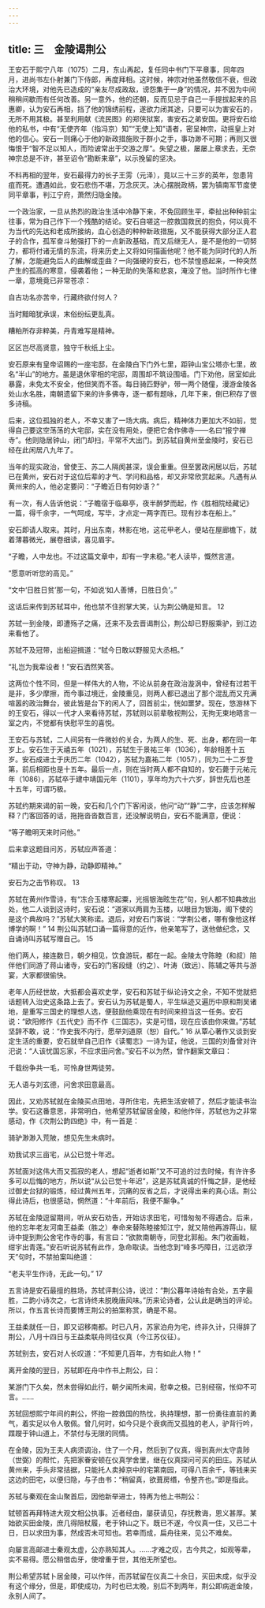 ```yaml
---
---
---
```

title: 三　金陵谒荆公
---




王安石于熙宁八年（1075）二月，东山再起，复任同中书门下平章事，同年四月，进尚书左仆射兼门下侍郎，再度拜相。这时候，神宗对他虽然敬信不衰，但政治大环境，对他先已造成的“亲友尽成政敌，谤怨集于一身”的情况，并不因为中间稍稍间歇而有任何改善。另一意外，他的还朝，反而见忌于自己一手提拔起来的吕惠卿，认为安石再相，挡了他的锦绣前程，遂欲力闭其途，只要可以为害安石的，无所不用其极。甚至利用献《流民图》的郑侠狱案，害安石之弟安国。更将安石给他的私书，中有“无使齐年（指冯京）知”“无使上知”语者，密呈神宗，动摇皇上对他的信心。安石一则痛心于他的新政措施败于群小之手，事功渺不可期；再则又很悔恨于“智不足以知人，而险诐常出于交游之厚”。失望之极，屡屡上章求去，无奈神宗总是不许，甚至诏令“勘断来章”，以示挽留的坚决。

不料再相的翌年，安石最得力的长子王雱（元泽），竟以三十三岁的英年，忽患背疽而死。遭遇如此，安石悲伤不堪，万念灰灭。决心摆脱政柄，罢为镇南军节度使同平章事，判江宁府，萧然归隐金陵。

一个政治家，一旦从热烈的政治生活中冷静下来，不免回顾生平，牵扯出种种前尘往事，常为自己作下一个残酷的结论。安石自嗟这一腔救国救民的抱负，何以竟不为当代的先达和老成所接纳，血心创造的种种新政措施，又不能获得大部分正人君子的合作，孤军奋斗勉强打下的一点新政基础，而又后继无人，是不是他的一切努力，都将付诸无情的东流，将来历史上又将如何描画他呢？他不能为同时代的人所了解，怎能避免后人的曲解或歪曲？一向强硬的安石，也不禁惶惑起来，一种突然产生的孤高的寒意，侵袭着他；一种无助的失落和悲哀，淹没了他。当时所作七律一章，意境竟已非常苍凉：

自古功名亦苦辛，行藏终欲付何人？

当时黯暗犹承误，末俗纷纭更乱真。

糟粕所存非粹美，丹青难写是精神。

区区岂尽高贤意，独守千秋纸上尘。



安石原来有皇帝诏赐的一座宅邸，在金陵白下门外七里，距钟山宝公塔亦七里，故名“半山”的地方。虽是退休宰相的宅邸，周围却不筑设围墙。门下劝他，居室如此暴露，未免太不安全，他但笑而不答。每日骑匹野驴，带一两个随僮，漫游金陵各处山水名胜，南朝遗留下来的许多佛寺，逐一都有题咏，几年下来，倒已积存了很多诗稿。

后来，这位孤独的老人，不幸又害了一场大病。病后，精神体力更加大不如前，觉得自己要这空荡荡的大宅邸，实在没有用处，便把它舍作佛寺——名曰“报宁禅寺”。他则隐居钟山，闭门却扫，平常不大出门。到苏轼自黄州至金陵时，安石已经在此闲居八九年了。

当年的现实政治，曾使王、苏二人隔阂甚深，误会重重。但至罢政闲居以后，苏轼已在黄州，安石对于这位后辈的才气、学问和品格，却又非常欣赏起来。凡遇有从黄州来的人，他必定要问：“子瞻近日有何妙语？”

有一次，有人告诉他说：“子瞻宿于临皋亭，夜半醉梦而起，作《胜相院经藏记》一篇，得千余字，一气呵成，写毕，才点定一两字而已。现有抄本在船上。”

安石即请人取来。其时，月出东南，林影在地，这花甲老人，便站在屋廊檐下，就着薄暮微光，展卷细读，喜见眉宇。

“子瞻，人中龙也。不过这篇文章中，却有一字未稳。”老人读毕，慨然言道。

“愿意听听您的高见。”

“文中‘日胜日贫’那一句，不如说‘如人善博，日胜日负’。”

这话后来传到苏轼耳中，他也禁不住拊掌大笑，认为荆公确是知言。 12

苏轼一到金陵，即遭殇子之痛，还来不及去晋谒荆公，荆公却已野服乘驴，到江边来看他了。

苏轼不及冠带，出船迎揖道：“轼今日敢以野服见大丞相。”

“礼岂为我辈设者！”安石洒然笑答。

这两位个性不同，但是一样伟大的人物，不论从前身在政治漩涡中，曾经有过若干是非，多少摩擦，而今事过境迁，金陵重见，则两人都已退出了那个混乱而又充满喧嚣的政治舞台，彼此皆是台下的闲人了，回首前尘，恍如噩梦。现在，悠游林下的王安石，得以一代才人来看待苏轼，苏轼则以前辈敬视荆公，无拘无束地晤言一室之内，不觉都有快慰平生的喜悦。

王安石与苏轼，二人间另有一件微妙的关合，为两人的生、死、出身，都在同一年岁上。安石生于天禧五年（1021），苏轼生于景祐三年（1036），年龄相差十五岁。安石成进士于庆历二年（1042），苏轼为嘉祐二年（1057），同为二十二岁登第，前后相距也是十五年。最后一点，则在当时两人都不自知的，安石薨于元祐元年（1086），苏轼卒于建中靖国元年（1101），享年均为六十六岁，辞世先后也差十五年，可谓巧极。

苏轼约期来谒的前一晚，安石和几个门下客闲谈，他问“动”“静”二字，应该怎样解释？门客回答的话，拖拖沓沓数百言，还没解说明白，安石不能满意，便说：

“等子瞻明天来时问他。”

后来拿这题目问苏，苏轼应声答道：

“精出于动，守神为静，动静即精神。”

安石为之击节称叹。 13

苏轼在黄州作雪诗，有“冻合玉楼寒起粟，光摇银海眩生花”句，别人都不知典故出处，他二人谈到这诗时，安石说：“道家以两肩为玉楼，以眼目为银海，阁下使的是这个典故吗？”苏轼大笑称诺。退后，对安石门客说：“学荆公者，哪有像他这样博学的啊！” 14 荆公叫苏轼口诵一篇得意的近作，他亲笔写了，送他做纪念，又自诵诗叫苏轼写赠自己。 15

他们两人，接连数日，朝夕相见，饮食游玩，都在一起。金陵太守陈睦（和叔）陪伴他们同游了蒋山诸寺，安石的门客段缝（约之）、叶涛（致远）、陈辅之等共与游宴，大家都很偷快。

老年人历经世故，大抵都会喜欢史学，安石和苏轼于纵论诗文之余，不知不觉就把话题转入治史这条路上去了。安石认为苏轼是蜀人，平生纵迹又遍历中原和荆吴诸地，是重写三国史的理想人选，便鼓励他乘现在有时间来担当这一任务。安石说：“欧阳修作《五代史》而不作《三国志》，实是可惜，现在应该由你来做。”苏轼坚辞不敢，说：“作史我不内行，愿举刘道原（恕）自代。” 16 从覃心著作又谈到安定生活的重要，安石就举自己旧作《读蜀志》一诗为证，他说，三国的刘备曾对许汜说：“人该忧国忘家，不应求田问舍。”安石不以为然，曾作翻案文章曰：

千载纷争共一毛，可怜身世两徒劳。

无人语与刘玄德，问舍求田意最高。



因此，又劝苏轼就在金陵买点田地，寻所住宅，先把生活安顿了，然后才能读书治学。安石这番意思，非常明白，他希望苏轼留居金陵，和他作伴，苏轼也为之非常感动，作《次荆公韵四绝》中，有一首是：

骑驴渺渺入荒陂，想见先生未病时。

劝我试求三亩宅，从公已觉十年迟。



苏轼面对这伟大而又孤寂的老人，想起“逝者如斯”又不可追的过去时候，有许许多多可以后悔的地方，所以说“从公已觉十年迟”，这是苏轼真诚的忏悔之辞，是他经过御史台狱的锻炼，经过黄州五年，沉痛的反省之后，才说得出来的真心话。荆公得此诗后，也很感动，惘然道：“十年前后，我便不厮争。”

苏轼在金陵逗留期间，听从安石劝告，开始访求田宅，可惜匆匆不得遇合。后来，他的忘年老友河南王益柔（胜之）奉命来替陈睦接知江宁，就又陪他再游蒋山，赋诗中提到荆公舍宅作寺的事，有言曰：“欲款南朝寺，同登北郭船。朱门收画戟，绀宇出青莲。”安石听说苏轼有此作，急命取读。当他念到“峰多巧障日，江远欲浮天”句时，不禁拍案叫绝道：

“老夫平生作诗，无此一句。” 17

五言诗是安石最擅的胜场，苏轼评荆公诗，说过：“荆公暮年诗始有合处，五字最胜，二韵小诗次之，七言诗终未脱晚唐风味。”历来论诗者，公认此是确当的评论。所以，作五言长诗而要博王荆公的拍案称赏，确是不易。

王益柔就任一日，即又诏移南都。时已八月，苏家泊舟为宅，终非久计，只得辞了荆公，八月十四日与王益柔联舟同往仪真（今江苏仪征）。

苏轼别去，安石对人长叹道：“不知更几百年，方有如此人物！”

离开金陵的翌日，苏轼即在舟中作书上荆公，曰：

某游门下久矣，然未尝得如此行，朝夕闻所未闻，慰幸之极。已别经宿，怅仰不可言。……



苏轼回想熙宁年间的荆公，怀抱一腔救国的热忱，执持理想，那一份勇往直前的勇气，着实足以令人敬佩。曾几何时，如今只是个衰病而又孤独的老人，驴背行吟，蹀躞于钟山道上，不禁付与无限的同情。

在金陵，因为王夫人病须调治，住了一个月，然后到了仪真，得到真州太守袁陟（世弼）的帮忙，先把家眷安顿在仪真学舍里，继在仪真探问可买的田庄。苏轼从黄州来，手头非常拮据，只能托人卖掉京中的宅第南园，可得八百余千，等钱来买这边的田宅，以便归隐，与子由书：“稍留真，欲葺房缗，令整齐也。”即是指此。

苏轼与秦观在金山聚首后，因他新举进士，特再为他上书荆公：

轼顿首再拜特进大观文相公执事。近者经由，屡获请见，存抚教诲，恩义甚厚。某始欲买田金陵，庶几得陪杖履，老于钟山之下。既已不遂，今仪真一住，又已二十日，日以求田为事，然成否未可知也。若幸而成，扁舟往来，见公不难矣。

向屡言高邮进士秦观太虚，公亦熟知其人。……才难之叹，古今共之，如观等辈，实不易得。愿公稍借齿牙，使增重于世，其他无所望也。



荆公希望苏轼卜居金陵，可以作伴，而苏轼留在仪真二十余日，买田未成，似乎没有这个缘分，但是，即使成功，为时也已太晚，别后不到两年，荆公即病逝金陵，永别人间了。